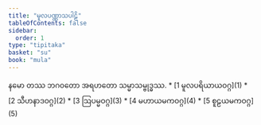 ```yaml
---
title: "မူလပဏ္ဏာသပါဠိ"
tableOfContents: false
sidebar:
  order: 1
type: "tipitaka"
basket: "su"
book: "mula"
---
```


<Paragraph number="1" type="center" book="mula">
နမော တဿ ဘဂဝတော အရဟတော သမ္မာသမ္ဗုဒ္ဓဿ.

</Paragraph>

<TableOfContents book="mula">
* [1 မူလပရိယာယဝဂ္ဂ](1)
* [2 သီဟနာဒဝဂ္ဂ](2)
* [3 ဩပမ္မဝဂ္ဂ](3)
* [4 မဟာယမကဝဂ္ဂ](4)
* [5 စူဠယမကဝဂ္ဂ](5)
</TableOfContents>
